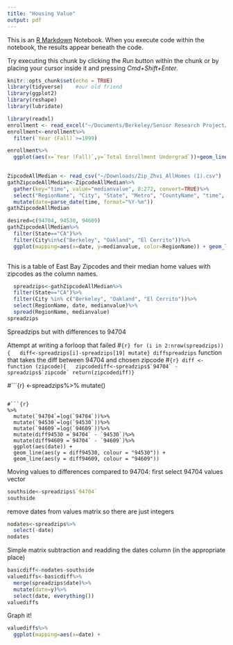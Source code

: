 ```yaml
---
title: "Housing Value"
output: pdf
---
```


This is an [R Markdown](http://rmarkdown.rstudio.com) Notebook. When you execute code within the notebook, the results appear beneath the code. 

Try executing this chunk by clicking the *Run* button within the chunk or by placing your cursor inside it and pressing *Cmd+Shift+Enter*. 

```r
knitr::opts_chunk$set(echo = TRUE)
library(tidyverse)    #our old friend
library(ggplot2)
library(reshape)
library(lubridate)
```

```r
library(readxl)
enrollment <- read_excel("~/Documents/Berkeley/Senior Research Project/Berkeley Enrollment Data and Houing.xlsx")
enrollment<-enrollment%>%
  filter(`Year (Fall)`>=1999)

enrollment%>%
  ggplot(aes(x=`Year (Fall)`,y=`Total Enrollment Undergrad`))+geom_line()
  
```

```r
ZipcodeAllMedian <- read_csv("~/Downloads/Zip_Zhvi_AllHomes (1).csv")  #Zillow
gathZipcodeAllMedian<-ZipcodeAllMedian%>%
  gather(key="time", value="medianvalue", 8:272, convert=TRUE)%>%
  select("RegionName", "City", "State", "Metro", "CountyName", "time", "medianvalue")%>%
  mutate(date=parse_date(time, format="%Y-%m"))
gathZipcodeAllMedian
```

```r
desired=c(94704, 94530, 94609)
gathZipcodeAllMedian%>%
  filter(State=="CA")%>%
  filter(City%in%c("Berkeley", "Oakland", "El Cerrito"))%>%
  ggplot(mapping=aes(x=date, y=medianvalue, color=RegionName)) + geom_line()
  
```
This is a table of East Bay Zipcodes and their median home values with zipcodes as the column names.
```r
  spreadzips<-gathZipcodeAllMedian%>%
  filter(State=="CA")%>%
  filter(City %in% c("Berkeley", "Oakland", "El Cerrito"))%>%
  select(RegionName, date, medianvalue)%>%
  spread(RegionName, medianvalue)
spreadzips

```
Spreadzips but with differences to 94704

Attempt at writing a forloop that failed
#```{r}
for (i in 2:nrow(spreadzips)) {
  diff<-spreadzips[i]-spreadzips[19]
mutate}
diffspreadzips
```
function that takes the diff between 94704 and chosen zipcode
#```{r}
diff <- function (zipcode){
  zipcodediff<-spreadzips$`94704` - spreadzips$`zipcode`
return(zipcodediff)} 
```

#```{r}
<-spreadzips%>%
  mutate()

```

#```{r}
%>%
  mutate(`94704`=log(`94704`))%>%
  mutate(`94530`=log(`94530`))%>%
  mutate(`94609`=log(`94609`))%>%
  mutate(diff94530 =`94704` - `94530`)%>%
  mutate(diff94609 =`94704` - `94609`)%>%
  ggplot(aes(date)) + 
  geom_line(aes(y = diff94530, colour = "94530")) + 
  geom_line(aes(y = diff94609, colour = "94609"))
```

Moving values to differences compared to 94704:
first select 94704 values vector 
```r
southside<-spreadzips$`94704`
southside
```

remove dates from values matrix so there are just integers
```r
nodates<-spreadzips%>%
  select(-date)
nodates
```
Simple matrix subtraction and readding the dates column (in the appropriate place)
```r
basicdiff<-nodates-southside
valuediffs<-basicdiff%>%
  merge(spreadzips$date)%>%
  mutate(date=y)%>%
  select(date, everything())
valuediffs
```

Graph it!
```r
valuediffs%>%
  ggplot(mapping=aes(x=date) +
```

